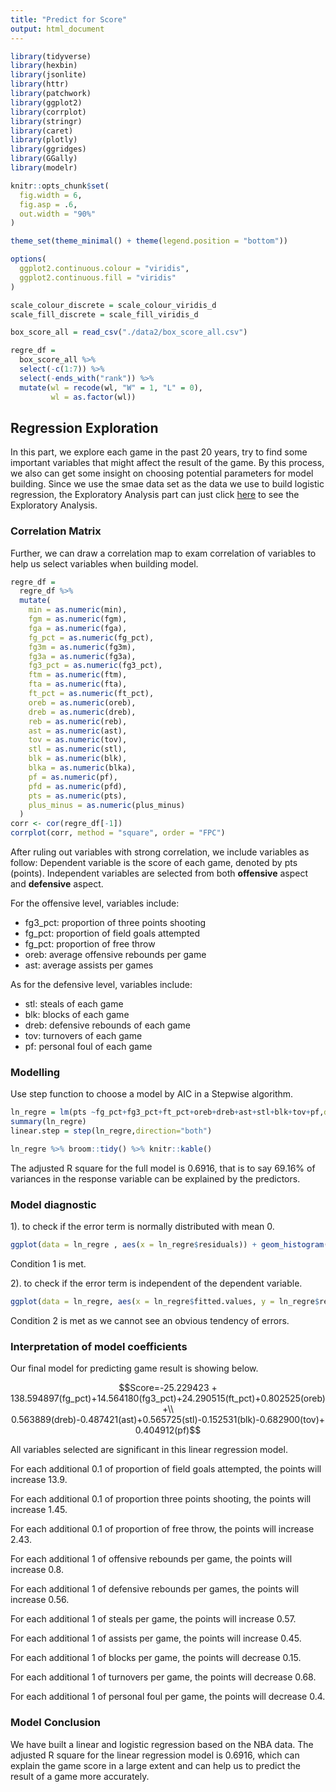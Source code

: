 ```yaml
---
title: "Predict for Score"
output: html_document
---
```

<style type="text/css">

h1.title {
  text-align: center;
}

</style>

```r
library(tidyverse)
library(hexbin)
library(jsonlite)
library(httr)
library(patchwork)
library(ggplot2)
library(corrplot)
library(stringr)
library(caret)
library(plotly)
library(ggridges)
library(GGally)
library(modelr)

knitr::opts_chunk$set(
  fig.width = 6,
  fig.asp = .6,
  out.width = "90%"
)

theme_set(theme_minimal() + theme(legend.position = "bottom"))

options(
  ggplot2.continuous.colour = "viridis",
  ggplot2.continuous.fill = "viridis"
)

scale_colour_discrete = scale_colour_viridis_d
scale_fill_discrete = scale_fill_viridis_d

box_score_all = read_csv("./data2/box_score_all.csv")

regre_df = 
  box_score_all %>%
  select(-c(1:7)) %>%
  select(-ends_with("rank")) %>%
  mutate(wl = recode(wl, "W" = 1, "L" = 0),
         wl = as.factor(wl)) 
```


## Regression Exploration
In this part, we explore each game in the past 20 years, try to find some important variables that might affect the result of the game. By this process, we also can get some insight on choosing potential parameters for model building. Since we use the smae data set as the data we use to build logistic regression, the Exploratory Analysis part can just click  [here](second_regression.html) to see the Exploratory Analysis.



### Correlation Matrix 
Further, we can draw a correlation map to exam correlation of variables to help us select variables when building model.
```r
regre_df = 
  regre_df %>%
  mutate(
    min = as.numeric(min),
    fgm = as.numeric(fgm),
    fga = as.numeric(fga),
    fg_pct = as.numeric(fg_pct),
    fg3m = as.numeric(fg3m),
    fg3a = as.numeric(fg3a),
    fg3_pct = as.numeric(fg3_pct),
    ftm = as.numeric(ftm),
    fta = as.numeric(fta),
    ft_pct = as.numeric(ft_pct),
    oreb = as.numeric(oreb),
    dreb = as.numeric(dreb),
    reb = as.numeric(reb),
    ast = as.numeric(ast),
    tov = as.numeric(tov),
    stl = as.numeric(stl),
    blk = as.numeric(blk),
    blka = as.numeric(blka),
    pf = as.numeric(pf),
    pfd = as.numeric(pfd),
    pts = as.numeric(pts),
    plus_minus = as.numeric(plus_minus)
  )
corr <- cor(regre_df[-1])
corrplot(corr, method = "square", order = "FPC")
```


After ruling out variables with strong correlation, we include variables as follow:
Dependent variable is the score of each game, denoted by pts (points).
Independent variables are selected from both **offensive** aspect and **defensive** aspect.

For the offensive level, variables include:

* fg3_pct: proportion of three points shooting
* fg_pct: proportion of field goals attempted
* fg_pct: proportion of free throw
* oreb: average offensive rebounds per game
* ast: average assists per games

As for the defensive level, variables include:

* stl: steals of each game
* blk: blocks of each game
* dreb: defensive rebounds of each game
* tov: turnovers of each game
* pf: personal foul of each game

### Modelling

Use step function to choose a model by AIC in a Stepwise algorithm.

```r
ln_regre = lm(pts ~fg_pct+fg3_pct+ft_pct+oreb+dreb+ast+stl+blk+tov+pf,data = regre_df)
summary(ln_regre)
linear.step = step(ln_regre,direction="both")
```

```r
ln_regre %>% broom::tidy() %>% knitr::kable()
```

The adjusted R square for the full model is 0.6916, that is to say 69.16% of variances in the response variable can be explained by the predictors. 


### Model diagnostic


1). to check if the error term is normally distributed with mean 0.
```r
ggplot(data = ln_regre , aes(x = ln_regre$residuals)) + geom_histogram()
```

Condition 1 is met.

2). to check if the error term is independent of the dependent variable.
```r
ggplot(data = ln_regre, aes(x = ln_regre$fitted.values, y = ln_regre$residuals)) + geom_point() + geom_smooth(method = "lm")
```

Condition 2 is met as we cannot see an obvious tendency of errors.

### Interpretation of model coefficients

Our final model for predicting game result is showing below.

$$Score=-25.229423 + 138.594897(fg_pct)+14.564180(fg3_pct)+24.290515(ft_pct)+0.802525(oreb)+\\ 0.563889(dreb)-0.487421(ast)+0.565725(stl)-0.152531(blk)-0.682900(tov)+0.404912(pf)$$
 
All variables selected are significant in this linear regression model.

For each additional 0.1 of proportion of field goals attempted, the points will increase 13.9.
 
For each additional 0.1 of proportion three points shooting, the points will increase 1.45.

For each additional 0.1 of proportion of free throw, the points will increase 2.43.
 
For each additional 1 of offensive rebounds per game, the points will increase 0.8.
 
For each additional 1 of defensive rebounds per games, the points will increase 0.56.

For each additional 1 of steals per game, the points will increase 0.57.

For each additional 1 of assists per game, the points will increase 0.45.

For each additional 1 of blocks per game, the points will decrease 0.15.

For each additional 1 of turnovers per game, the points will decrease 0.68.

For each additional 1 of  personal foul per game, the points will decrease 0.4.

### Model Conclusion
We have built a linear and logistic regression based on the NBA data. The adjusted R square for the linear regression model is 0.6916, which can explain the game score in a large extent and can help us to predict the result of a game more accurately. 
